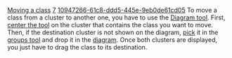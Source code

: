 [[Property:title|Moving a class]]
[[Property:weight|7]]
[[Property:uuid|10947266-61c8-ddd5-445e-9eb0de61cd05]]
To move a class from a cluster to another one, you have to use the [[Diagram tool]]. First, [[Centering tools on a component|center the tool]]  on the cluster that contains the class you want to move. Then, if the destination cluster is not shown on the diagram, [[Pick-and-drop mechanism|pick]] it in the [[Groups tool|groups tool]] and drop it in the [[Diagram tool|diagram]]. Once both clusters are displayed, you just have to drag the class to its destination. 
{{seealso|<br/>
[[Looking for a class|Find where a class is]]  <br/>
[[Looking for a cluster|Find where a cluster is]]  }}




